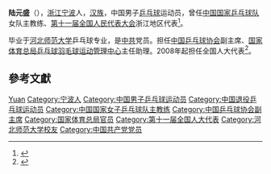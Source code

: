 '''陆元盛'''（{{bd|1954年||}}），[[浙江|浙江]][[宁波|宁波]]人，[[汉族|汉族]]，中国男子[[乒乓球|乒乓球]]运动员，曾任[[中国国家乒乓球队|中国国家乒乓球队]]女队主教练、[[第十一届全国人民代表大会|第十一届全国人民代表大会]]浙江地区代表<ref>{{cite web|author=新华网|title=第十一届全国人大代表|url=http://news.xinhuanet.com/ziliao/2008-03/03/content_7708230.htm?node=36628|publisher=新华网|accessdate=2014-01-07|archive-date=2014-01-10|archive-url=https://web.archive.org/web/20140110211415/http://news.xinhuanet.com/ziliao/2008-03/03/content_7708230.htm?node=36628|dead-url=no}}</ref>。

毕业于[[河北师范大学|河北师范大学]]乒乓球专业，是[[中共|中共]]党员。担任[[中国乒乓球协会|中国乒乓球协会]]副主席、[[国家体育总局乒乓球羽毛球运动管理中心|国家体育总局乒乓球羽毛球运动管理中心]]主任助理。2008年起担任全国人大代表<ref>{{cite news|title=全国人大代表信息-陆元盛|url= http://210.82.31.1:8084/delegate/viewDelegate.action?dbid=110901|accessdate=2013-04-05|newspaper=全国人大网|archive-url=https://web.archive.org/web/20140529084701/http://www.npc.gov.cn/delegate/viewDelegate.action?dbid=110901|archive-date=2014-05-29|dead-url=yes}}</ref>。

== 參考文獻 ==
{{reflist}}

{{中国乒乓球}}
{{历任中国国家女子乒乓球队主教练}}
{{世界乒乓球锦标赛男子团体冠军}}

{{Authority control}}
{{DEFAULTSORT:Lu陆}}
[[Category:陆姓|Yuan]]
[[Category:宁波人|Category:宁波人]]
[[Category:中国男子乒乓球运动员|Category:中国男子乒乓球运动员]]
[[Category:中国退役乒乓球运动员|Category:中国退役乒乓球运动员]]
[[Category:中国国家女子乒乓球队主教练|Category:中国国家女子乒乓球队主教练]]
[[Category:中国乒乓球协会副主席|Category:中国乒乓球协会副主席]]
[[Category:国家体育总局官员|Category:国家体育总局官员]]
[[Category:第十一届全国人大代表|Category:第十一届全国人大代表]]
[[Category:河北师范大学校友|Category:河北师范大学校友]]
[[Category:中国共产党党员|Category:中国共产党党员]]